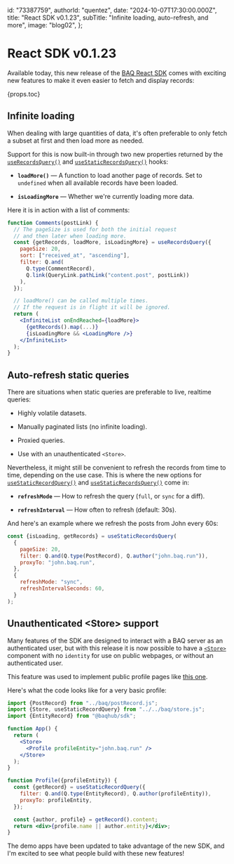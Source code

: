   id: "73387759",
  authorId: "quentez",
  date: "2024-10-07T17:30:00.000Z",
  title: "React SDK v0.1.23",
  subTitle: "Infinite loading, auto-refresh, and more",
  image: "blog02",
};

# React SDK v0.1.23

Available today, this new release of the [BAQ React SDK](https://www.npmjs.com/package/@baqhub/sdk-react) comes with exciting new features to make it even easier to fetch and display records:

{props.toc}

## Infinite loading

When dealing with large quantities of data, it's often preferable to only fetch a subset at first and then load more as needed.

Support for this is now built-in through two new properties returned by the [`useRecordsQuery()`](fb201974) and [`useStaticRecordsQuery()`](51552e0d) hooks:

- **`loadMore()`** — A function to load another page of records. Set to `undefined` when all available records have been loaded.

- **`isLoadingMore`** — Whether we're currently loading more data.

Here it is in action with a list of comments:

```jsx
function Comments(postLink) {
  // The pageSize is used for both the initial request
  // and then later when loading more.
  const {getRecords, loadMore, isLoadingMore} = useRecordsQuery({
    pageSize: 20,
    sort: ["received_at", "ascending"],
    filter: Q.and(
      Q.type(CommentRecord),
      Q.link(QueryLink.pathLink("content.post", postLink))
    ),
  });

  // loadMore() can be called multiple times.
  // If the request is in flight it will be ignored.
  return (
    <InfiniteList onEndReached={loadMore}>
      {getRecords().map(...)}
      {isLoadingMore && <LoadingMore />}
    </InfiniteList>
  );
}
```

## Auto-refresh static queries

There are situations when static queries are preferable to live, realtime queries:

- Highly volatile datasets.

- Manually paginated lists (no infinite loading).

- Proxied queries.

- Use with an unauthenticated `<Store>`.

Nevertheless, it might still be convenient to refresh the records from time to time, depending on the use case. This is where the new options for [`useStaticRecordQuery()`](a88164a4) and [`useStaticRecordsQuery()`](51552e0d) come in:

- **`refreshMode`** — How to refresh the query (`full`, or `sync` for a diff).

- **`refreshInterval`** — How often to refresh (default: 30s).

And here's an example where we refresh the posts from John every 60s:

```jsx
const {isLoading, getRecords} = useStaticRecordsQuery(
  {
    pageSize: 20,
    filter: Q.and(Q.type(PostRecord), Q.author("john.baq.run")),
    proxyTo: "john.baq.run",
  },
  {
    refreshMode: "sync",
    refreshIntervalSeconds: 60,
  }
);
```

## Unauthenticated \<Store\> support

Many features of the SDK are designed to interact with a BAQ server as an authenticated user, but with this release it is now possible to have a [`<Store>`](f1e914a6) component with no `identity` for use on public webpages, or without an authenticated user.

This feature was used to implement public profile pages like [this one](https://bird.hair/profile/quentez.baq.run).

Here's what the code looks like for a very basic profile:

```jsx
import {PostRecord} from "../baq/postRecord.js";
import {Store, useStaticRecordQuery} from "../../baq/store.js";
import {EntityRecord} from "@baqhub/sdk";

function App() {
  return (
    <Store>
      <Profile profileEntity="john.baq.run" />
    </Store>
  );
}

function Profile({profileEntity}) {
  const {getRecord} = useStaticRecordQuery({
    filter: Q.and(Q.type(EntityRecord), Q.author(profileEntity)),
    proxyTo: profileEntity,
  });

  const {author, profile} = getRecord().content;
  return <div>{profile.name || author.entity}</div>;
}
```

The demo apps have been updated to take advantage of the new SDK, and I'm excited to see what people build with these new features!
